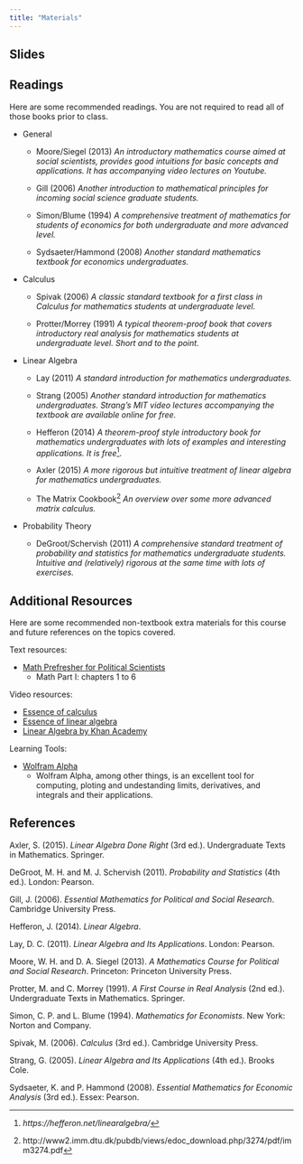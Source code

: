 ```yaml
---
title: "Materials"
---
```


## Slides

## Readings

Here are some recommended readings. You are not required to read all of those books prior to class.

-   General

    -   Moore/Siegel (2013) *An introductory mathematics course aimed at social scientists, provides good intuitions for basic concepts and applications. It has accompanying video lectures on Youtube.*

    -   Gill (2006) *Another introduction to mathematical principles for incoming social science graduate students.*

    -   Simon/Blume (1994) *A comprehensive treatment of mathematics for students of economics for both undergraduate and more advanced level.*

    -   Sydsaeter/Hammond (2008) *Another standard mathematics textbook for economics undergraduates.*

-   Calculus

    -   Spivak (2006) *A classic standard textbook for a first class in Calculus for mathematics students at undergraduate level.*

    -   Protter/Morrey (1991) *A typical theorem-proof book that covers introductory real analysis for mathematics students at undergraduate level. Short and to the point.*

-   Linear Algebra

    -   Lay (2011) *A standard introduction for mathematics undergraduates.*

    -   Strang (2005) *Another standard introduction for mathematics undergraduates. Strang's MIT video lectures accompanying the textbook are available online for free.*

    -   Hefferon (2014) *A theorem-proof style introductory book for mathematics undergraduates with lots of examples and interesting applications. It is free*[^1].

    -   Axler (2015) *A more rigorous but intuitive treatment of linear algebra for mathematics undergraduates.*

    -   The Matrix Cookbook[^2] *An overview over some more advanced matrix calculus.*

-   Probability Theory

    -   DeGroot/Schervish (2011) *A comprehensive standard treatment of probability and statistics for mathematics undergraduate students. Intuitive and (relatively) rigorous at the same time with lots of exercises.*

[^1]: *https://hefferon.net/linearalgebra/*

[^2]: http://www2.imm.dtu.dk/pubdb/views/edoc_download.php/3274/pdf/imm3274.pdf

## Additional Resources

Here are some recommended non-textbook extra materials for this course and future references on the topics covered.

Text resources:

-   [Math Prefresher for Political Scientists](https://iqss.github.io/prefresher/)
    -   Math Part I: chapters 1 to 6

Video resources:

-   [Essence of calculus](https://youtube.com/playlist?list=PLZHQObOWTQDMsr9K-rj53DwVRMYO3t5Yr)
-   [Essence of linear algebra](https://youtube.com/playlist?list=PLZHQObOWTQDPD3MizzM2xVFitgF8hE_ab)
-   [Linear Algebra by Khan Academy](https://www.khanacademy.org/math/linear-algebra)

Learning Tools:

-   [Wolfram Alpha](https://www.wolframalpha.com/examples/mathematics/calculus-and-analysis)
    -   Wolfram Alpha, among other things, is an excellent tool for computing, ploting and undestanding limits, derivatives, and integrals and their applications.

## References

Axler, S. (2015). *Linear Algebra Done Right* (3rd ed.). Undergraduate Texts in Mathematics. Springer.

DeGroot, M. H. and M. J. Schervish (2011). *Probability and Statistics* (4th ed.). London: Pearson.

Gill, J. (2006). *Essential Mathematics for Political and Social Research*. Cambridge University Press.

Hefferon, J. (2014). *Linear Algebra*.

Lay, D. C. (2011). *Linear Algebra and Its Applications*. London: Pearson.

Moore, W. H. and D. A. Siegel (2013). *A Mathematics Course for Political and Social Research*. Princeton: Princeton University Press.

Protter, M. and C. Morrey (1991). *A First Course in Real Analysis* (2nd ed.). Undergraduate Texts in Mathematics. Springer.

Simon, C. P. and L. Blume (1994). *Mathematics for Economists*. New York: Norton and Company.

Spivak, M. (2006). *Calculus* (3rd ed.). Cambridge University Press.

Strang, G. (2005). *Linear Algebra and Its Applications* (4th ed.). Brooks Cole.

Sydsaeter, K. and P. Hammond (2008). *Essential Mathematics for Economic Analysis* (3rd ed.). Essex: Pearson.
